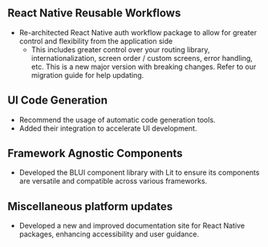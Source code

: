 
## React Native Reusable Workflows

-   Re-architected React Native auth workflow package to allow for greater control and flexibility from the application side
    -    This includes greater control over your routing library, internationalization, screen order / custom screens, error handling, etc. This is a new major version with breaking changes. Refer to our migration guide for help updating.

## UI Code Generation

- Recommend the usage of automatic code generation tools.
- Added their integration to accelerate UI development.

## Framework Agnostic Components

- Developed the BLUI component library with Lit to ensure its components are versatile and compatible across various frameworks.

## Miscellaneous platform updates

- Developed a new and improved documentation site for React Native packages, enhancing accessibility and user guidance.